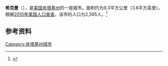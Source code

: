 {{Infobox City 
|chinese_name = 希克曼
|official_name = Hickman
|image_flag = 
|image_seal = 
|image_skyline = 
|image_map = KYMap-doton-Hickman.PNG
|map_caption =
|subdivision_type = [[國家|國家]]
|subdivision_name = {{USA}}
|leader_title = 
|leader_name = 
|subdivision_type1 = [[美國行政區劃|州]]
|subdivision_name1 = [[肯塔基州|肯塔基州]]
|subdivision_type2 = [[肯塔基州行政区划|县]]
|subdivision_name2 = Fulton
|found_date = 
|area_total = 9.3
|area_land = 
|area_water = 
|population_as_of = 2010
|population_total = 2,395
|population_density = 
|timezone = 
|utc_offset = 
|timezone_DST = 
|utc_offset_DST = 
}}

'''希克曼'''（{{lang-en|Hickman}}），是[[美国|美国]][[肯塔基州|肯塔基州]]的一座城市。面积约为9.3平方公里（3.6平方英里）。根据[[2010年美国人口普查|2010年美国人口普查]]，该市的人口为2,395人。<ref name=census>{{cite web |url = http://www.census.gov/prod/www/abs/decennial/ |title = Census of Population and Housing |publisher = U.S. Census Bureau |accessdate = November 18, 2011 |archive-url = https://web.archive.org/web/20060208103743/http://www.census.gov/prod/www/abs/decennial/ |archive-date = 2006-02-08 |dead-url = yes }}</ref>

== 参考资料 ==
{{reflist}}

[[Category:肯塔基州城市|Category:肯塔基州城市]]


{{Kentucky-stub}}